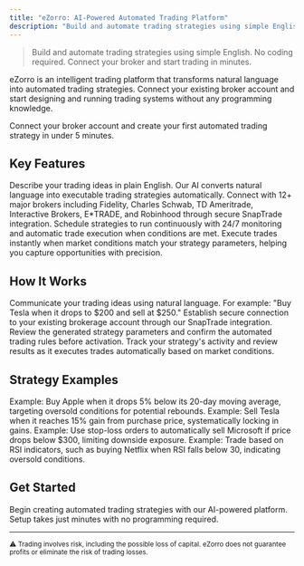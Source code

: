 ```yaml
---
title: "eZorro: AI-Powered Automated Trading Platform"
description: "Build and automate trading strategies using simple English. No coding required. Connect your broker and start trading in minutes."
---
```


> Build and automate trading strategies using simple English. No coding required. Connect your broker and start trading in minutes.

eZorro is an intelligent trading platform that transforms natural language into automated trading strategies. Connect your existing broker account and start designing and running trading systems without any programming knowledge.

<Card title="Quick Start Guide" icon="rocket" href="/quickstart">
  Connect your broker account and create your first automated trading strategy in under 5 minutes.
</Card>

## Key Features

<CardGroup cols={2}>
  <Card title="Natural Language Processing" icon="comments" href="/development">
    Describe your trading ideas in plain English. Our AI converts natural language into executable trading strategies automatically.
  </Card>

  <Card title="Broker Integration" icon="handshake">
    Connect with 12+ major brokers including Fidelity, Charles Schwab, TD Ameritrade, Interactive Brokers, E*TRADE, and Robinhood through secure SnapTrade integration.
  </Card>

  <Card title="Automated Execution" icon="calendar-check">
    Schedule strategies to run continuously with 24/7 monitoring and automatic trade execution when conditions are met.
  </Card>

  <Card title="Real-time Processing" icon="bolt" href="/quickstart">
    Execute trades instantly when market conditions match your strategy parameters, helping you capture opportunities with precision.
  </Card>
</CardGroup>

## How It Works

<Steps>
  <Step title="Describe Your Strategy">
    Communicate your trading ideas using natural language. For example: "Buy Tesla when it drops to $200 and sell at $250."
  </Step>

  <Step title="Connect Your Broker">
    Establish secure connection to your existing brokerage account through our SnapTrade integration.
  </Step>

  <Step title="Review and Confirm">
    Review the generated strategy parameters and confirm the automated trading rules before activation.
  </Step>

  <Step title="Monitor Performance">
    Track your strategy's activity and review results as it executes trades automatically based on market conditions.
  </Step>
</Steps>

## Strategy Examples

<CardGroup cols={2}>
  <Card title="Mean Reversion" icon="arrow-trend-down">
    Example: Buy Apple when it drops 5% below its 20-day moving average, targeting oversold conditions for potential rebounds.
  </Card>

  <Card title="Profit Taking" icon="bullseye">
    Example: Sell Tesla when it reaches 15% gain from purchase price, systematically locking in gains.
  </Card>

  <Card title="Risk Management" icon="shield">
    Example: Use stop-loss orders to automatically sell Microsoft if price drops below $300, limiting downside exposure.
  </Card>

  <Card title="Technical Analysis" icon="chart-line">
    Example: Trade based on RSI indicators, such as buying Netflix when RSI falls below 30, indicating oversold conditions.
  </Card>
</CardGroup>

## Get Started

<Card title="Launch eZorro Platform" icon="rocket" href="https://platform.ezorro.app">
  Begin creating automated trading strategies with our AI-powered platform. Setup takes just minutes with no programming required.
</Card>

---

<sub>⚠️ Trading involves risk, including the possible loss of capital. eZorro does not guarantee profits or eliminate the risk of trading losses.</sub>